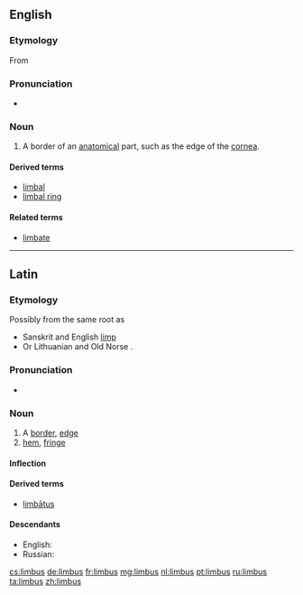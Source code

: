 ==English==

===Etymology===
From {{etyl|la|en}} {{term|limbus||edge, border|lang=la}}

===Pronunciation===
* {{rhymes|ɪmbəs}}

===Noun===
{{en-noun|limbi}}

# {{context|medicine|biology}} A border of an [[anatomical]] part, such as the edge of the [[cornea]].

====Derived terms====
* [[limbal]]
* [[limbal ring]]

====Related terms====
* [[limbate]]

----

==Latin==
===Etymology=== 
Possibly from the same {{etyl|ine-pro|la}} root as 
* Sanskrit {{term|लम्बते|tr=lambate||hangs down|lang=sa}} and English [[limp]]
* Or Lithuanian {{term|linta||ribbon|lang=lt}} and Old Norse {{term|linnr||whether|lang=non}}.
===Pronunciation===
* {{a|Classical}} {{IPA|/ˈlim.bus/|lang=la}}

===Noun===
{{la-noun|limbus|limbi|limbī|m|second}}

# A [[border]], [[edge]]
# [[hem]], [[fringe]]

====Inflection====
{{la-decl-2nd|limb}}

====Derived terms====
* [[limbatus|limbātus]]

====Descendants====
* English: {{l|en|limbus}}
* Russian: {{l|ru|лимб}}

[[cs:limbus]]
[[de:limbus]]
[[fr:limbus]]
[[mg:limbus]]
[[nl:limbus]]
[[pt:limbus]]
[[ru:limbus]]
[[ta:limbus]]
[[zh:limbus]]